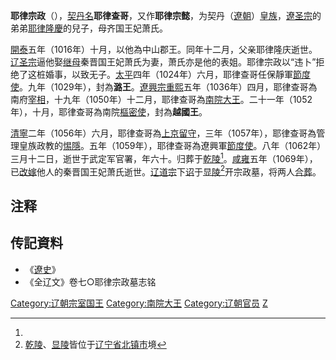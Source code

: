 '''耶律宗政'''（{{bd|1003年||1062年||catIdx=Y}}），[[契丹名|契丹名]]'''耶律查哥'''，又作'''耶律宗懿'''，为契丹（[[遼朝|遼朝]]）[[皇族|皇族]]，[[遼圣宗|遼圣宗]]的弟弟[[耶律隆慶|耶律隆慶]]的兒子，母齐国王妃萧氏。

[[開泰_(遼)|開泰]]五年（1016年）十月，以他為中山郡王。同年十二月，父亲耶律隆庆逝世。[[辽圣宗|辽圣宗]]逼他娶[[继母|继母]]秦晋国王妃萧氏为妻，萧氏亦是他的表姐。耶律宗政以“违卜”拒绝了这桩婚事，以致无子。[[太平_(辽朝)|太平]]四年（1024年）六月，耶律查哥任保靜軍[[節度使|節度使]]。九年（1029年），封為'''潞王'''。[[遼興宗|遼興宗]][[重熙|重熙]]五年（1036年）四月，耶律查哥為南府[[宰相|宰相]]，十九年（1050年）十二月，耶律查哥為[[南院大王|南院大王]]。二十一年（1052年），十月，耶律查哥為南院[[樞密使|樞密使]]，封為'''越國王'''。

[[清寧|清寧]]二年（1056年）六月，耶律查哥為[[辽上京|上京]][[留守|留守]]，三年（1057年），耶律查哥為管理皇族政教的[[惕隱|惕隱]]。五年（1059年），耶律查哥為遼興軍[[節度使|節度使]]。八年（1062年）三月十二日，逝世于武定军官署，年六十。归葬于[[遼乾陵|乾陵]]<ref name="a1"/>。[[咸雍|咸雍]]五年（1069年），已[[改嫁|改嫁]]他人的秦晋国王妃萧氏逝世。[[辽道宗|辽道宗]]下[[诏|诏]]于[[辽显陵|显陵]]<ref name="a1">[[遼乾陵|乾陵]]、[[辽显陵|显陵]]皆位于[[辽宁省|辽宁省]][[北镇市|北镇市]]境</ref>开宗政墓，将两人[[合葬|合葬]]。

== 注释 ==

{{Reflist}}

== 传記資料 ==
*《[[遼史|遼史]]》
*《全辽文》卷七○耶律宗政墓志铭

{{DEFAULTSORT:Yelu耶律}}
[[Category:辽朝宗室国王|Category:辽朝宗室国王]]
[[Category:南院大王|Category:南院大王]]
[[Category:辽朝官员|Category:辽朝官员]]
[[Category:耶律氏|Z]]